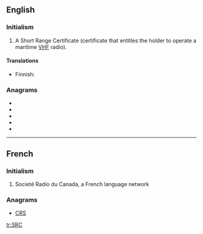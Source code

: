 ==English==

===Initialism===
{{rfc-header|Initialism}}
{{en-initialism}}

# {{label|en|nautical}} A Short Range Certificate (certificate that entitles the holder to operate a maritime [[VHF]] radio).

====Translations====
{{trans-top|VHF certificate}}
* Finnish: {{t|fi|rannikkolaivurin radiotodistus}}
{{trans-mid}}
{{trans-bottom}}

===Anagrams===
* {{l|en|CRS}}
* {{l|en|CSR}}
* {{l|en|RCS}}
* {{l|en|RSC}}
* {{l|en|SCR}}

----

==French==

===Initialism===
{{rfc-header|Initialism}}
{{head|fr|initialism}}

# Societé Radio du Canada, a French language network

===Anagrams===
* [[CRS#French|CRS]]

[[tr:SRC]]
